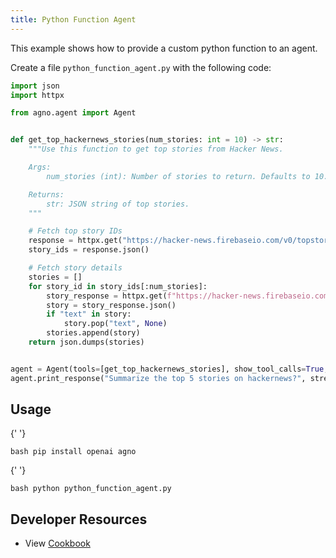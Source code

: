 ```yaml
---
title: Python Function Agent
---
```


This example shows how to provide a custom python function to an agent.

Create a file `python_function_agent.py` with the following code:

```python python_function_agent.py
import json
import httpx

from agno.agent import Agent


def get_top_hackernews_stories(num_stories: int = 10) -> str:
    """Use this function to get top stories from Hacker News.

    Args:
        num_stories (int): Number of stories to return. Defaults to 10.

    Returns:
        str: JSON string of top stories.
    """

    # Fetch top story IDs
    response = httpx.get("https://hacker-news.firebaseio.com/v0/topstories.json")
    story_ids = response.json()

    # Fetch story details
    stories = []
    for story_id in story_ids[:num_stories]:
        story_response = httpx.get(f"https://hacker-news.firebaseio.com/v0/item/{story_id}.json")
        story = story_response.json()
        if "text" in story:
            story.pop("text", None)
        stories.append(story)
    return json.dumps(stories)


agent = Agent(tools=[get_top_hackernews_stories], show_tool_calls=True, markdown=True)
agent.print_response("Summarize the top 5 stories on hackernews?", stream=True)
```

## Usage

<Steps>
  <Snippet file="create-venv-step.mdx" />

{' '}

<Step title="Install libraries">```bash pip install openai agno ```</Step>

{' '}

<Step title="Run the agent">```bash python python_function_agent.py ```</Step>

</Steps>

## Developer Resources

- View [Cookbook](https://github.com/agno-agi/agno/tree/main/cookbook/tools/python_function.py)
